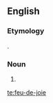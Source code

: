 ==English==

===Etymology===
{{borrowing|fr|feu de joie|lit=fire of joy|lang=en}}.

===Noun===
{{en-noun|feux-de-joie}}

# {{alternative form of|feu de joie}}

[[te:feu-de-joie]]